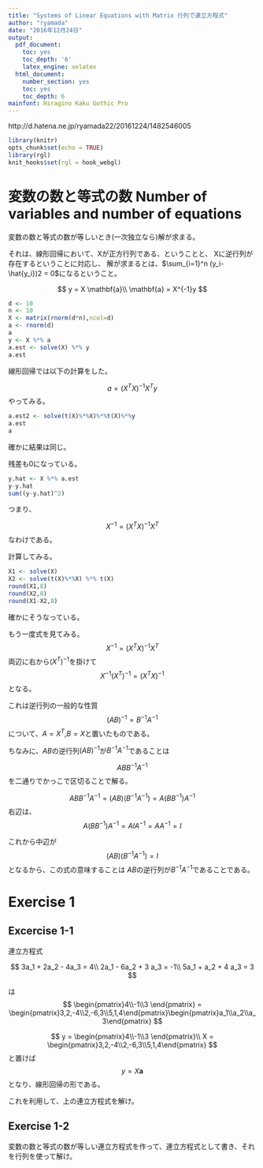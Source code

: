 ```yaml
---
title: "Systems of Linear Equations with Matrix 行列で連立方程式"
author: "ryamada"
date: "2016年12月24日"
output:
  pdf_document:
    toc: yes
    toc_depth: '6'
    latex_engine: xelatex
  html_document:
    number_section: yes
    toc: yes
    toc_depth: 6
mainfont: Hiragino Kaku Gothic Pro
---
```

http://d.hatena.ne.jp/ryamada22/20161224/1482546005

```r
library(knitr)
opts_chunk$set(echo = TRUE)
library(rgl)
knit_hooks$set(rgl = hook_webgl)
```

# 変数の数と等式の数 Number of variables and number of equations

変数の数と等式の数が等しいとき(一次独立なら)解が求まる。

それは、線形回帰において、Xが正方行列である、ということと、
Xに逆行列が存在するということに対応し、
解が求まるとは、$\sum_{i=1}^n (y_i-\hat{y_i})2 = 0$になるということ。

$$
y = X \mathbf{a}\\
\mathbf{a} = X^{-1}y
$$

```r
d <- 10
n <- 10
X <- matrix(rnorm(d*n),ncol=d)
a <- rnorm(d)
a
y <- X %*% a
a.est <- solve(X) %*% y
a.est
```

線形回帰では以下の計算をした。

$$
a = (X^TX)^{-1}X^T y
$$
やってみる。

```r
a.est2 <- solve(t(X)%*%X)%*%t(X)%*%y
a.est
a
```
確かに結果は同じ。

残差も0になっている。

```r
y.hat <- X %*% a.est
y-y.hat
sum((y-y.hat)^2)
```


つまり、

$$
X^{-1} = (X^TX)^{-1}X^T
$$
なわけである。

計算してみる。

```r
X1 <- solve(X)
X2 <- solve(t(X)%*%X) %*% t(X)
round(X1,8)
round(X2,8)
round(X1-X2,8)
```



確かにそうなっている。

もう一度式を見てみる。
$$
X^{-1} = (X^TX)^{-1}X^T
$$
両辺に右から$(X^T)^{-1}$を掛けて
$$
X^{-1}(X^T)^{-1} = (X^T X)^{-1}
$$
となる。

これは逆行列の一般的な性質
$$
(AB)^{-1} = B^{-1}A^{-1}
$$
について、$A=X^T$,$B=X$と置いたものである。

ちなみに、$AB$の逆行列$(AB)^{-1}$が$B^{-1}A^{-1}$であることは

$$
ABB^{-1}A^{-1}
$$
を二通りでかっこで区切ることで解る。

$$
ABB^{-1}A^{-1} = (AB)(B^{-1}A^{-1}) = A(BB^{-1})A^{-1}
$$
右辺は、
$$
A(BB^{-1})A^{-1} = A I A^{-1} = A A^{-1}=I
$$

これから中辺が
$$
(AB)(B^{-1}A^{-1})=I
$$
となるから、この式の意味することは
$AB$の逆行列が$B^{-1}A^{-1}$であることである。

# Exercise 1
## Excercise 1-1 
連立方程式

$$
3a_1 + 2a_2 - 4a_3 = 4\\
2a_1 - 6a_2 + 3 a_3 = -1\\
5a_1 + a_2 + 4 a_3 = 3
$$

は
$$
\begin{pmatrix}4\\-1\\3 \end{pmatrix} = \begin{pmatrix}3,2,-4\\2,-6,3\\5,1,4\end{pmatrix}\begin{pmatrix}a_1\\a_2\\a_3\end{pmatrix}
$$

$$
y = \begin{pmatrix}4\\-1\\3 \end{pmatrix}\\
X = \begin{pmatrix}3,2,-4\\2,-6,3\\5,1,4\end{pmatrix}
$$
と置けば
$$
y = X\mathbf{a}
$$
となり、線形回帰の形である。

これを利用して、上の連立方程式を解け。

## Exercise 1-2
変数の数と等式の数が等しい連立方程式を作って、連立方程式として書き、それを行列を使って解け。